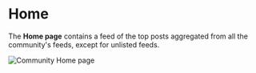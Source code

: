 # Home

The **Home page** contains a feed of the top posts aggregated from all the community's feeds,
except for unlisted feeds.

![Community Home page](/web-community/home.png)
